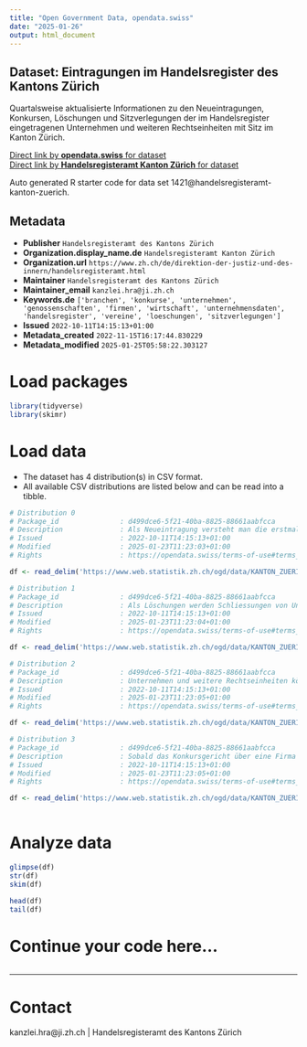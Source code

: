 ```yaml
---
title: "Open Government Data, opendata.swiss"
date: "2025-01-26"
output: html_document
---
```


## Dataset: Eintragungen im Handelsregister des Kantons Zürich

Quartalsweise aktualisierte Informationen zu den Neueintragungen, Konkursen, Löschungen und Sitzverlegungen der im Handelsregister eingetragenen Unternehmen und weiteren Rechtseinheiten mit Sitz im Kanton Zürich.

[Direct link by **opendata.swiss** for dataset](https://opendata.swiss/de/dataset/eintragungen-im-handelsregister-des-kantons-zurich)<br>
[Direct link by **Handelsregisteramt Kanton Zürich** for dataset]()

Auto generated R starter code for data set 1421@handelsregisteramt-kanton-zuerich.

## Metadata

- **Publisher** `Handelsregisteramt des Kantons Zürich`
- **Organization.display_name.de** `Handelsregisteramt Kanton Zürich`
- **Organization.url** `https://www.zh.ch/de/direktion-der-justiz-und-des-innern/handelsregisteramt.html`
- **Maintainer** `Handelsregisteramt des Kantons Zürich`
- **Maintainer_email** `kanzlei.hra@ji.zh.ch`
- **Keywords.de** `['branchen', 'konkurse', 'unternehmen', 'genossenschaften', 'firmen', 'wirtschaft', 'unternehmensdaten', 'handelsregister', 'vereine', 'loeschungen', 'sitzverlegungen']`
- **Issued** `2022-10-11T14:15:13+01:00`
- **Metadata_created** `2022-11-15T16:17:44.830229`
- **Metadata_modified** `2025-01-25T05:58:22.303127`


# Load packages

```r

library(tidyverse)
library(skimr)

```

# Load data

-   The dataset has 4 distribution(s) in CSV format.
-   All available CSV distributions are listed below and can be read into a tibble.

```r

# Distribution 0
# Package_id               : d499dce6-5f21-40ba-8825-88661aabfcca
# Description              : Als Neueintragung versteht man die erstmalige Erfassung von Unternehmen und weiteren Rechtseinheiten im Handelsregister.
# Issued                   : 2022-10-11T14:15:13+01:00
# Modified                 : 2025-01-23T11:23:03+01:00
# Rights                   : https://opendata.swiss/terms-of-use#terms_by

df <- read_delim('https://www.web.statistik.zh.ch/ogd/data/KANTON_ZUERICH_HRA_Neueintragungen.csv')

# Distribution 1
# Package_id               : d499dce6-5f21-40ba-8825-88661aabfcca
# Description              : Als Löschungen werden Schliessungen von Unternehmen und weiteren Rechtseinheiten erfasst. Darunter fallen auch Löschungen von Amtes wegen sowie  aufgrund eines Fusionsverfahrens.
# Issued                   : 2022-10-11T14:15:13+01:00
# Modified                 : 2025-01-23T11:23:04+01:00
# Rights                   : https://opendata.swiss/terms-of-use#terms_by

df <- read_delim('https://www.web.statistik.zh.ch/ogd/data/KANTON_ZUERICH_HRA_Loeschungen.csv')

# Distribution 2
# Package_id               : d499dce6-5f21-40ba-8825-88661aabfcca
# Description              : Unternehmen und weitere Rechtseinheiten können ihre Domiziladresse ändern. Sobald ein Wechsel über die Kantonsgrenzen erfolgt, wechselt die Zuständigkeit des kantonalen Handelsregisters. Verlegt ein im Zürcher Handelsregister eingetragenes Unternehmen sein Domizil in einen anderen Kanton, wird dies als Wegzug aus dem Kanton Zürich gezählt. Umgekehrt hat eine Domiziländerung in eine Zürcher Gemeinde einen Eintrag im Zürcher Handelsregister zur Folge, was als Zuzug in den Kanton Zürich ausgewiesen wird.
# Issued                   : 2022-10-11T14:15:13+01:00
# Modified                 : 2025-01-23T11:23:05+01:00
# Rights                   : https://opendata.swiss/terms-of-use#terms_by

df <- read_delim('https://www.web.statistik.zh.ch/ogd/data/KANTON_ZUERICH_HRA_Sitzverlegungen.csv')

# Distribution 3
# Package_id               : d499dce6-5f21-40ba-8825-88661aabfcca
# Description              : Sobald das Konkursgericht über eine Firma den Konkurs eröffnet hat, wird ein Konkursfall registriert. Wird das Verfahren eingestellt und zu einem späteren Zeitpunkt ein neues Konkursverfahren eröffnet, wird diese  Konkurseröffnung erneut gezählt.
# Issued                   : 2022-10-11T14:15:13+01:00
# Modified                 : 2025-01-23T11:23:05+01:00
# Rights                   : https://opendata.swiss/terms-of-use#terms_by

df <- read_delim('https://www.web.statistik.zh.ch/ogd/data/KANTON_ZUERICH_HRA_Konkurse.csv')



```

# Analyze data

```r

glimpse(df)
str(df)
skim(df)

head(df)
tail(df)

```

# Continue your code here...

```r

```

------------------------------------------------------------------------

# Contact

kanzlei.hra@ji.zh.ch | Handelsregisteramt des Kantons Zürich
